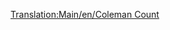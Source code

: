 [[Translation:Main/en/Coleman Count]]
{{Template:Flugzeug/De
|Name=Coleman Count
|Image=[[File:en/VickersViscount.png|Coleman Count]]
|Kosten=30,761 (61.522)
|Geschwindigkeit=473 (296)
|Jährlich=2,812 (5.624)
|Erschienen=1947
|Lebensdauer=24
|Kapazität=65 Passagiere & 8 Säcke Post
|Beschreibung=Der Coleman Count ist das erste viermotorige Flugzeug im Spiel und hat eine größere Kapazität als die ersten zwei Flugzeuge.
|Entsprechend=[http://de.wikipedia.org/wiki/Vickers_Viscount Vickers Viscount]
}}